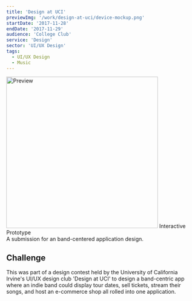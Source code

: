 ```yaml
---
title: 'Design at UCI'
previewImg: '/work/design-at-uci/device-mockup.png'
startDate: '2017-11-28'
endDate: '2017-11-29'
audience: 'College Club'
service: 'Design'
sector: 'UI/UX Design'
tags:
  - UI/UX Design
  - Music
---
```


<Img alt="Preview" src="/work/design-at-uci/device-mockup.png" height="400"/>

<Typography component="div" textAlign="center">
  <Anchor href="https://xd.adobe.com/view/7d29404f-3934-4889-972d-1fbb017d6acc/?locale=en-US&x-product=CCHome%2F1.0&guid=a2877e99-b61e-4a3c-b57a-09340e01472b&x-product-location=Recents%3AHome">Interactive Prototype</Anchor><br/>
  A submission for an band-centered application design.<br/>
</Typography>


## Challenge

This was part of a design contest held by the University of California Irvine's
UI/UX design club 'Design at UCI' to design a band-centric app where an indie
band could display tour dates, sell tickets, stream their songs, and host an
e-commerce shop all rolled into one application.
